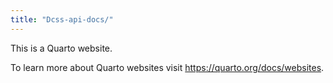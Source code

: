 ```yaml
---
title: "Dcss-api-docs/"
---
```


This is a Quarto website.

To learn more about Quarto websites visit <https://quarto.org/docs/websites>.
